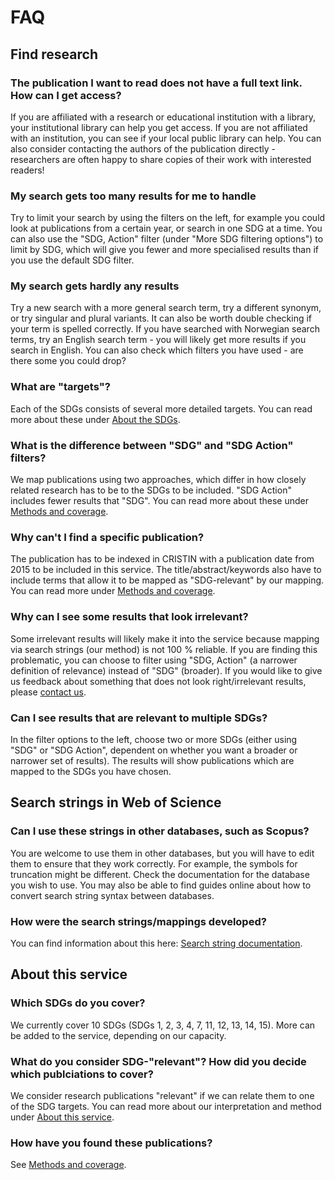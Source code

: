 # FAQ

## Find research

### The publication I want to read does not have a full text link. How can I get access?
If you are affiliated with a research or educational institution with a library, your institutional library can help you get access. If you are not affiliated with an institution, you can see if your local public library can help. You can also consider contacting the authors of the publication directly - researchers are often happy to share copies of their work with interested readers! 

### My search gets too many results for me to handle
Try to limit your search by using the filters on the left, for example you could look at publications from a certain year, or search in one SDG at a time. You can also use the "SDG, Action" filter (under "More SDG filtering options") to limit by SDG, which will give you fewer and more specialised results than if you use the default SDG filter. 

### My search gets hardly any results
Try a new search with a more general search term, try a different synonym, or try singular and plural variants. It can also be worth double checking if your term is spelled correctly. If you have searched with Norwegian search terms, try an English search term - you will likely get more results if you search in English. You can also check which filters you have used - are there some you could drop? 

### What are "targets"?
Each of the SDGs consists of several more detailed targets. You can read more about these under [About the SDGs](/om/om-baerekraftsmalene). 

### What is the difference between "SDG" and "SDG Action" filters?
We map publications using two approaches, which differ in how closely related research has to be to the SDGs to be included. "SDG Action" includes fewer results that "SDG". You can read more about these under [Methods and coverage](/om/om-tjenesten).

### Why can't I find a specific publication?
The publication has to be indexed in CRISTIN with a publication date from 2015 to be included in this service. The title/abstract/keywords also have to include terms that allow it to be mapped as "SDG-relevant" by our mapping. You can read more under [Methods and coverage](/om/om-tjenesten).

### Why can I see some results that look irrelevant?
Some irrelevant results will likely make it into the service because mapping via search strings (our method) is not 100 % reliable. If you are finding this problematic, you can choose to filter using "SDG, Action" (a narrower definition of relevance) instead of "SDG" (broader). If you would like to give us feedback about something that does not look right/irrelevant results, please [contact us](/om/kontakt).

### Can I see results that are relevant to multiple SDGs?
In the filter options to the left, choose two or more SDGs (either using "SDG" or "SDG Action", dependent on whether you want a broader or narrower set of results). The results will show publications which are mapped to the SDGs you have chosen. 


## Search strings in Web of Science

### Can I use these strings in other databases, such as Scopus?
You are welcome to use them in other databases, but you will have to edit them to ensure that they work correctly. For example, the symbols for truncation might be different. Check the documentation for the database you wish to use. You may also be able to find guides online about how to convert search string syntax between databases. 

### How were the search strings/mappings developed?
You can find information about this here: [Search string documentation](/sokestreng/introduksjon).


## About this service

### Which SDGs do you cover?
We currently cover 10 SDGs (SDGs 1, 2, 3, 4, 7, 11, 12, 13, 14, 15). More can be added to the service, depending on our capacity. 

### What do you consider SDG-"relevant"? How did you decide which publciations to cover?
We consider research publications "relevant" if we can relate them to one of the SDG targets. You can read more about our interpretation and method under [About this service](/om/om-tjenesten).

### How have you found these publications? 
See [Methods and coverage](/om/om-tjenesten).
